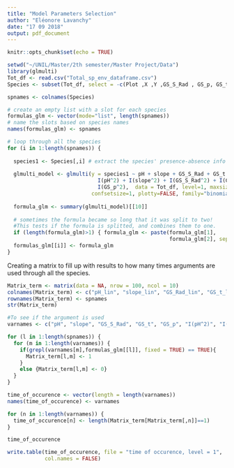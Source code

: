 ```yaml
---
title: "Model Parameters Selection"
author: "Eléonore Lavanchy"
date: "17 09 2018"
output: pdf_document
---
```


```r
knitr::opts_chunk$set(echo = TRUE)
```

```r
setwd("~/UNIL/Master/2th semester/Master Project/Data")
library(glmulti)
Tot_df <- read.csv("Total_sp_env_dataframe.csv")
Species <- subset(Tot_df, select = -c(Plot ,X ,Y ,GS_S_Rad , GS_p, GS_t, pH, slope))
```

```r

spnames <- colnames(Species)

# create an empty list with a slot for each species
formulas_glm <- vector(mode="list", length(spnames))
# name the slots based on species names
names(formulas_glm) <- spnames

# loop through all the species
for (i in 1:length(spnames)) {
  
  species1 <- Species[,i] # extract the species' presence-absence info
  
  glmulti_model <- glmulti(y = species1 ~ pH + slope + GS_S_Rad + GS_t + GS_p +
                             I(pH^2) + I(slope^2) + I(GS_S_Rad^2) + I(GS_t^2) +
                             I(GS_p^2),  data = Tot_df, level=1, maxsize=10,
                           confsetsize=1, plotty=FALSE, family="binomial")
  
  formula_glm <- summary(glmulti_model)[[10]]
  
  # sometimes the formula became so long that it was split to two!
  #This tests if the formula is splitted, and combines them to one.
  if (length(formula_glm)>1) { formula_glm <- paste(formula_glm[1],
                                                    formula_glm[2], sep="")}                    
  formulas_glm[[i]] <- formula_glm
}

```

Creating a matrix to fill up with results to how many times arguments are used through all the species.

```r

Matrix_term <- matrix(data = NA, nrow = 100, ncol = 10)
colnames(Matrix_term) <- c("pH_lin", "slope_lin", "GS_Rad_lin", "GS_t_lin", "GS_p_lin", "pH_sec_or", "slope_sec_or", "GS_Rad_sec_or", "GS_t_sec_or", "GS_p_sec_or")
rownames(Matrix_term) <- spnames
str(Matrix_term)

#To see if the argument is used
varnames <- c("pH", "slope", "GS_S_Rad", "GS_t", "GS_p", "I(pH^2)", "I(slope^2)", "I(GS_S_Rad^2)", "I(GS_t^2)", "I(GS_p^2)")

for (l in 1:length(spnames)) {
  for (m in 1:length(varnames)) {
    if(grepl(varnames[m],formulas_glm[[l]], fixed = TRUE) == TRUE){
      Matrix_term[l,m] <- 1
    }
    else {Matrix_term[l,m] <- 0}
  }
}

time_of_occurence <- vector(length = length(varnames))
names(time_of_occurence) <- varnames

for (n in 1:length(varnames)) {
  time_of_occurence[n] <- length(Matrix_term[Matrix_term[,n]]==1)
}

time_of_occurence

write.table(time_of_occurence, file = "time of occurence, level = 1",
            col.names = FALSE)

```
